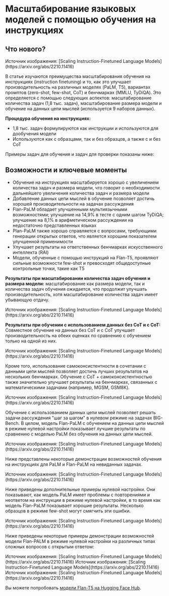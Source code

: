 # Масштабирование языковых моделей с помощью обучения на инструкциях


## Что нового?

<Screenshot src={FLAN1} alt="FLAN1" />
Источник изображения: [Scaling Instruction-Finetuned Language Models](https://arxiv.org/abs/2210.11416)

В статье изучаются преимущества масштабирования обучения на инструкциях (instruction finetuning) и то, как это улучшает производительность на различных моделях (PaLM, T5), вариантах промптов (zero-shot, few-shot, CoT) и бенчмарках (MMLU, TyDiQA). Это определяется с помощью следующих аспектов: масштабирование количества задач (1,8 тыс. задач), масштабирование размера модели и обучение на данных цепи мыслей (используется 9 наборов данных).

**Процедура обучения на инструкциях:**
- 1,8 тыс. задач формулируются как инструкции и используются для дообучения модели
- Используются как с образцами, так и без образцов, а также с и без CoT

Примеры задач для обучения и задач для проверки показаны ниже:

<Screenshot src={FLAN11} alt="FLAN11" />

## Возможности и ключевые моменты

- Обучение на инструкциях масштабируется хорошо с увеличением количества задач и размера модели, что говорит о необходимости дальнейшего увеличения количества задач и размера модели
- Добавление данных цепи мыслей в обучение позволяет достичь хорошей производительности на задачах рассуждения
- Flan-PaLM обладает улучшенными мультиязычными возможностями; улучшение на 14,9% в тесте с одним шагом TyDiQA; улучшение на 8,1% в арифметическом рассуждении на недостаточно представленных языках
- Plan-PaLM также хорошо справляется с вопросами, требующими генерации открытых ответов, что является хорошим показателем улучшенной применимости
- Улучшает результаты на ответственных бенчмарках искусственного интеллекта (RAI)
- Модели, обученные с помощью инструкций на Flan-T5, проявляют сильные возможности few-shot и превосходят общедоступные контрольные точки, такие как T5

**Результаты при масштабировании количества задач обучения и размера модели:** масштабирование как размера модели, так и количества задач обучения ожидается, что продолжит улучшать производительность, хотя масштабирование количества задач имеет убывающую отдачу.

<Screenshot src={FLAN2} alt="FLAN2" />
Источник изображения: [Scaling Instruction-Finetuned Language Models](https://arxiv.org/abs/2210.11416)

**Результаты при обучении с использованием данных без CoT и с CoT:** Совместное обучение на данных без CoT и с CoT улучшает производительность на обеих оценках по сравнению с обучением только на одной из них.

<Screenshot src={FLAN3} alt="FLAN3" />
Источник изображения: [Scaling Instruction-Finetuned Language Models](https://arxiv.org/abs/2210.11416)

Кроме того, использование самоконсистентности в сочетании с данными цепи мыслей позволяет достичь лучших результатов на нескольких бенчмарках. Обучение с CoT + самоконсистентностью также значительно улучшает результаты на бенчмарках, связанных с математическими задачами (например, MGSM, GSM8K).

<Screenshot src={FLAN4} alt="FLAN4" />
Источник изображения: [Scaling Instruction-Finetuned Language Models](https://arxiv.org/abs/2210.11416)

Обучение с использованием данных цепи мыслей позволяет решать задачи рассуждения "шаг за шагом" в нулевом режиме на задачах BIG-Bench. В целом, модель Flan-PaLM с обучением на данных цепи мыслей в режиме нулевой настройки показывает лучшие результаты по сравнению с моделью PaLM без обучения на данных цепи мыслей.

<Screenshot src={FLAN6} alt="FLAN6" />
Источник изображения: [Scaling Instruction-Finetuned Language Models](https://arxiv.org/abs/2210.11416)

Ниже представлены некоторые демонстрации возможностей обучения на инструкциях для PaLM и Flan-PaLM на невиданных задачах.

<Screenshot src={FLAN5} alt="FLAN5" />
Источник изображения: [Scaling Instruction-Finetuned Language Models](https://arxiv.org/abs/2210.11416)

Ниже приведены дополнительные примеры нулевой настройки. Они показывают, как модель PaLM имеет проблемы с повторениями и неответом на инструкции в режиме нулевой настройки, в то время как модель Flan-PaLM показывает хорошие результаты. Несколько образцов в режиме few-shot могут смягчить эти ошибки.

<Screenshot src={FLAN7} alt="FLAN7" />
Источник изображения: [Scaling Instruction-Finetuned Language Models](https://arxiv.org/abs/2210.11416)

Ниже приведены некоторые примеры демонстрации возможностей модели Flan-PALM в режиме нулевой настройки на различных типах сложных вопросов с открытым ответом:

<Screenshot src={FLAN8} alt="FLAN8" />
Источник изображения: [Scaling Instruction-Finetuned Language Models](https://arxiv.org/abs/2210.11416)


<Screenshot src={FLAN9} alt="FLAN9" />
Источник изображения: [Scaling Instruction-Finetuned Language Models](https://arxiv.org/abs/2210.11416)

<Screenshot src={FLAN10} alt="FLAN10" />
Источник изображения: [Scaling Instruction-Finetuned Language Models](https://arxiv.org/abs/2210.11416)

Вы можете попробовать [модели Flan-T5 на Hugging Face Hub](https://huggingface.co/google/flan-t5-xxl).